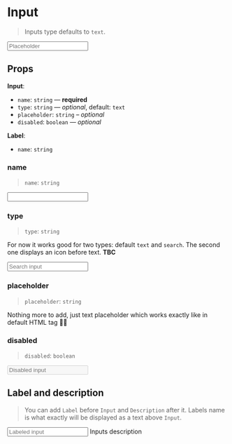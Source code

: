 
<Meta title="Form/Input" component={Input} />

# Input

> Inputs type defaults to `text`.

<Preview>
  <Story name="input">
    <Input name="input" placeholder="Placeholder" />
  </Story>
</Preview>

## Props

**Input**:

- `name`: `string` — **required**
- `type`: `string` — _optional_, default: `text`
- `placeholder`: `string` – _optional_
- `disabled`: `boolean` — _optional_

**Label**:

- `name`: `string`

### name

> `name`: `string`

<Preview>
  <Story name="name">
    <Input name="Thats my name" />
  </Story>
</Preview>

### type

> `type`: `string`

For now it works good for two types: default `text` and `search`. The second one displays an icon before text. **TBC**

<Preview>
  <Story name="type">
    <Input name="search-input" placeholder="Search input" type="search" />
  </Story>
</Preview>

### placeholder

> `placeholder`: `string`

Nothing more to add, just text placeholder which works exactly like in default HTML tag 🕺🏼

### disabled

> `disabled`: `boolean`

<Preview>
  <Story name="disabled">
    <Input name="disabled-input" placeholder="Disabled input" disabled />
  </Story>
</Preview>

## Label and description

> You can add `Label` before `Input` and `Description` after it. Labels name is what exactly will be displayed as a text above `Input`.

<Preview>
  <Story name="label & description">
    <Container>
      <Label name="Label" />
      <Input name="labeled-input" placeholder="Labeled input" />
      <Description>Inputs description</Description>
    </Container>
  </Story>
</Preview>
